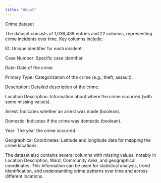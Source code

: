 ---
title: "About"
---

Crime dataset

The dataset consists of 1,036,438 entries and 22 columns, representing crime incidents over time. Key columns include:

ID: Unique identifier for each incident.

Case Number: Specific case identifier.

Date: Date of the crime.

Primary Type: Categorization of the crime (e.g., theft, assault).

Description: Detailed description of the crime.

Location Description: Information about where the crime occurred (with some missing values).

Arrest: Indicates whether an arrest was made (boolean).

Domestic: Indicates if the crime was domestic (boolean).

Year: The year the crime occurred.

Geographical Coordinates: Latitude and longitude data for mapping the crime locations.

The dataset also contains several columns with missing values, notably in Location Description, Ward, Community Area, and geographical coordinates. This information can be used for statistical analysis, trend identification, and understanding crime patterns over time and across different locations.

